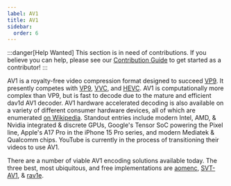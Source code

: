 ```yaml
---
label: AV1
title: AV1
sidebar:
  order: 6
---
```


:::danger[Help Wanted]
This section is in need of contributions. If you believe you can help, please see our [Contribution Guide](../contribution-guide.mdx) to get started as a contributor!
:::

AV1 is a royalty-free video compression format designed to succeed [VP9](../video/VP9.mdx). It presently competes with [VP9](../video/VP9.mdx), [VVC](../video/VVC.mdx), and [HEVC](../video/HEVC.mdx). AV1 is computationally more complex than VP9, but is fast to decode due to the mature and efficient dav1d AV1 decoder. AV1 hardware accelerated decoding is also available on a variety of different consumer hardware devices, all of which are enumerated [on Wikipedia](https://en.wikipedia.org/wiki/AV1#Hardware). Standout entries include modern Intel, AMD, & Nvidia integrated & discrete GPUs, Google's Tensor SoC powering the Pixel line, Apple's A17 Pro in the iPhone 15 Pro series, and modern Mediatek & Qualcomm chips. YouTube is currently in the process of transitioning their videos to use AV1.

There are a number of viable AV1 encoding solutions available today. The three best, most ubiquitous, and free implementations are [aomenc](../encoders/aomenc.mdx), [SVT-AV1](../encoders/SVT-AV1.mdx), & [rav1e](../encoders/rav1e.mdx).
